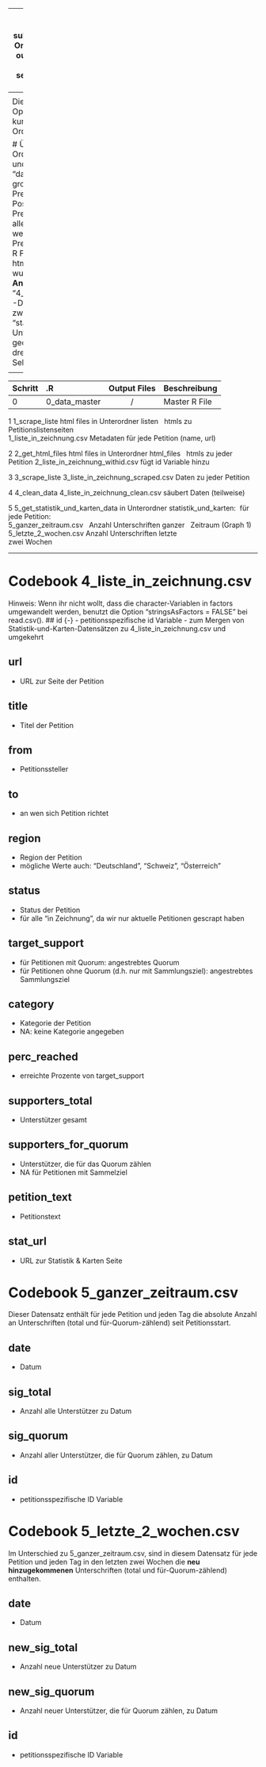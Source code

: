 
---
title: "Codebooks für OpenPetition Datensätze"
subtitle: "und ein Überblick über Ordner-/Dateienstruktur 'data'"
output:
    pdf_document:
        toc: yes
        pandoc_args: [
        "--number-sections"
        ]
        includes:
          in_header: header.tex
---
\newpage

Dies ist ein Codebook für die OpenPetition Daten. Zudem eine kurze Erläuterung zur Ordnerstruktur/Dateienstruktur.

# Überblick Ordner-/Dateienstruktur
- Daten und die R Files im Unterordner "data". 
- Datenerhebung erfolgte grob gesagt in fünf Schritten -> Prefix gibt Aufschluss über Position der Datei in Workflow
    - Prefix 0 -> Master R File, in dem alle anderen R Files gesourct werden
    - csv files mit gleichem Prefix wie R File sind "Output" des R Files
    - anderer Output können html files sein, die gedownloadet wurden (s.u.)
- **relevant für Analayse**: "4_liste_in_zeichnung_clean.csv"-Datensatz in Verbindung mit den zwei Datensätzen im "statistik_und_karten"-Unterordner. 
- Alphabetisch geordnete Codebooks für diese drei Datensätze findet ihr in Sektion [2](#sec4), [3](#sec51) und [4](#sec52). 

\newpage
\blandscape

---------------------------------------------------------------
Schritt   .R                                    Output Files                       Beschreibung
--------- -------------------------------- --------------------------------------- --------------
0         0_data_master                    /                                       Master R File
                                
1         1_scrape_liste                   html files in Unterordner listen \      htmls zu Petitionslistenseiten \
                                           1_liste_in_zeichnung.csv                Metadaten für jede Petition                                                                                              (name, url)
                  
                                
2         2_get_html_files                 html files in Unterordner html_files \  htmls zu jeder Petition
                                           2_liste_in_zeichnung_withid.csv         fügt id Variable hinzu


3         3_scrape_liste                   3_liste_in_zeichnung_scraped.csv        Daten zu jeder Petition


4         4_clean_data                     4_liste_in_zeichnung_clean.csv          säubert Daten (teilweise)


5         5_get_statistik_und_karten_data  in Unterordner statistik_und_karten:\   für jede Petition:\
                                           5_ganzer_zeitraum.csv \                 Anzahl Unterschriften ganzer                                                                            \                Zeitraum (Graph 1) \
                                           5_letzte_2_wochen.csv                   Anzahl Unterschriften letzte \
                                                                                        zwei Wochen
                        
------------------------------------------------------------

\elandscape

# Codebook 4_liste_in_zeichnung.csv {#sec4}
Hinweis: Wenn ihr nicht wollt, dass die character-Variablen in factors umgewandelt werden, benutzt die Option "stringsAsFactors = FALSE" bei read.csv().
## id {-}
- petitionsspezifische id Variable 
- zum Mergen von Statistik-und-Karten-Datensätzen zu 4_liste_in_zeichnung.csv und umgekehrt

## url {-} 
- URL zur Seite der Petition

## title {-}
- Titel der Petition 

## from {-}
- Petitionssteller

## to {-}
- an wen sich Petition richtet 

## region {-}
- Region der Petition
- mögliche Werte auch: "Deutschland", "Schweiz", "Österreich"

## status {-}
- Status der Petition
- für alle "in Zeichnung", da wir nur aktuelle Petitionen gescrapt haben

## target_support {-}
- für Petitionen mit Quorum: angestrebtes Quorum
- für Petitionen ohne Quorum (d.h. nur mit Sammlungsziel): angestrebtes Sammlungsziel 

## category {-}
- Kategorie der Petition
- NA: keine Kategorie angegeben

## perc_reached {-}
- erreichte Prozente von target_support

## supporters_total {-}
- Unterstützer gesamt

## supporters_for_quorum {-}
- Unterstützer, die für das Quorum zählen
- NA für Petitionen mit Sammelziel 

## petition_text {-}
- Petitionstext

## stat_url {-}
- URL zur Statistik & Karten Seite 

\newpage
# Codebook 5_ganzer_zeitraum.csv {#sec51}
Dieser Datensatz enthält für jede Petition und jeden Tag die absolute Anzahl an Unterschriften (total und für-Quorum-zählend) seit Petitionsstart. 

## date {-}
- Datum 

## sig_total {-}
- Anzahl alle Unterstützer zu Datum

## sig_quorum  {-}
- Anzahl aller Unterstützer, die für Quorum zählen, zu Datum

## id {-}
- petitionsspezifische ID Variable

\newpage
# Codebook 5_letzte_2_wochen.csv {#sec52}
Im Unterschied zu 5_ganzer_zeitraum.csv, sind in diesem Datensatz für jede Petition und jeden Tag in den letzten zwei Wochen die **neu hinzugekommenen** Unterschriften (total und für-Quorum-zählend) enthalten.

## date {-}
- Datum 

## new_sig_total {-}
- Anzahl neue Unterstützer zu Datum

## new_sig_quorum {-}
- Anzahl neuer Unterstützer, die für Quorum zählen, zu Datum

## id  {-}
- petitionsspezifische ID Variable


